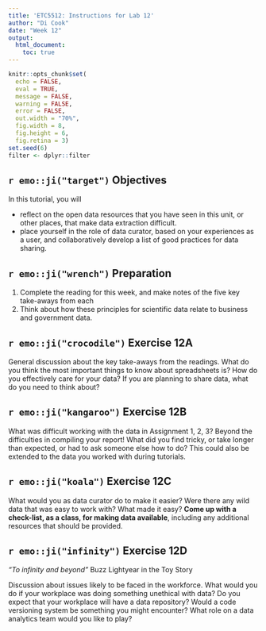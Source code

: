 ```yaml
---
title: 'ETC5512: Instructions for Lab 12'
author: "Di Cook"
date: "Week 12"
output: 
  html_document:
    toc: true
---
```


```r
knitr::opts_chunk$set(
  echo = FALSE,
  eval = TRUE,
  message = FALSE, 
  warning = FALSE,
  error = FALSE, 
  out.width = "70%",
  fig.width = 8, 
  fig.height = 6,
  fig.retina = 3)
set.seed(6)
filter <- dplyr::filter
```

## `r emo::ji("target")` Objectives

In this tutorial, you will  

- reflect on the open data resources that you have seen in this unit, or other places, that make data extraction difficult.
- place yourself in the role of data curator, based on your experiences as a user, and collaboratively develop a list of good practices for data sharing.

## `r emo::ji("wrench")` Preparation  

1. Complete the reading for this week, and make notes of the five key take-aways from each
2. Think about how these principles for scientific data relate to business and government data. 

## `r emo::ji("crocodile")` Exercise 12A

General discussion about the key take-aways from the readings. What do you think the most important things to know about spreadsheets is? How do you effectively care for your data? If you are planning to share data, what do you need to think about?

## `r emo::ji("kangaroo")` Exercise 12B

What was difficult working with the data in Assignment 1, 2, 3? Beyond the difficulties in compiling your report! What did you find tricky, or take longer than expected, or had to ask someone else how to do? This could also be extended to the data you worked with during tutorials. 

<!--
- Links to data tables - so many to look through

- Changing links

- Feedback - communication

- Audiences
-->

## `r emo::ji("koala")` Exercise 12C

What would you as data curator do to make it easier? Were there any wild data that was easy to work with? What made it easy? **Come up with a check-list, as a class, for making data available**, including any additional resources that should be provided. 

## `r emo::ji("infinity")` Exercise 12D

*"To infinity and beyond"* Buzz Lightyear in the Toy Story 
 
Discussion about issues likely to be faced in the workforce. What would you do if your workplace was doing something unethical with data? Do you expect that your workplace will have a data repository? Would a code versioning system be something you might encounter? What role on  a data analytics team would you like to play?

